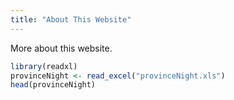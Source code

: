 ```yaml
---
title: "About This Website"
---
```


More about this website.
```r
library(readxl)
provinceNight <- read_excel("provinceNight.xls")
head(provinceNight)
```